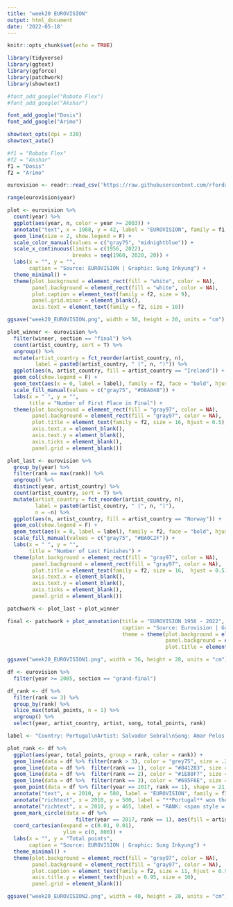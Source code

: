 ```yaml
---
title: "week20 EUROVISION"
output: html_document
date: '2022-05-18'
---
```


```r
knitr::opts_chunk$set(echo = TRUE)
```

```r
library(tidyverse)
library(ggtext)
library(ggforce)
library(patchwork)
library(showtext)

#font_add_google("Roboto Flex")
#font_add_google("Akshar")

font_add_google("Dosis")
font_add_google("Arimo")

showtext_opts(dpi = 320)
showtext_auto()

#f1 = "Roboto Flex"
#f2 = "Akshar"
f1 = "Dosis"
f2 = "Arimo"
```


```r
eurovision <- readr::read_csv('https://raw.githubusercontent.com/rfordatascience/tidytuesday/master/data/2022/2022-05-17/eurovision.csv')

range(eurovision$year)

plot <- eurovision %>% 
  count(year) %>% 
  ggplot(aes(year, n, color = year >= 2003)) +
  annotate("text", x = 1988, y = 42, label = "EUROVISION", family = f1, size = 88, fontface = "bold", color = "gray85") +
  geom_line(size = 2, show.legend = F) +
  scale_color_manual(values = c("gray75", "midnightblue")) +
  scale_x_continuous(limits = c(1956, 2022),
                     breaks = seq(1960, 2020, 20)) +
  labs(x = "", y = "",
       caption = "Source: EUROVISION | Graphic: Sung Inkyung") +
  theme_minimal() +
  theme(plot.background = element_rect(fill = "white", color = NA),
        panel.background = element_rect(fill = "white", color = NA),
        plot.caption = element_text(family = f2, size = 9),
        panel.grid.minor = element_blank(),
        axis.text = element_text(family = f2, size = 10))

ggsave("week20_EUROVISION.png", width = 50, height = 20, units = "cm")
```

```r
plot_winner <- eurovision %>% 
  filter(winner, section == "final") %>% 
  count(artist_country, sort = T) %>% 
  ungroup() %>% 
  mutate(artist_country = fct_reorder(artist_country, n),
         label = paste0(artist_country, " (", n, ")")) %>% 
  ggplot(aes(n, artist_country, fill = artist_country == "Ireland")) +
  geom_col(show.legend = F) +
  geom_text(aes(x = 0, label = label), family = f2, face = "bold", hjust = 0, nudge_x = 0.075) +
  scale_fill_manual(values = c("gray75", "#08A04B")) +
  labs(x = " ", y = "", 
       title = "Number of First Place in Final") +
  theme(plot.background = element_rect(fill = "gray97", color = NA),
        panel.background = element_rect(fill = "gray97", color = NA),
        plot.title = element_text(family = f2, size = 16, hjust = 0.5),
        axis.text.x = element_blank(),
        axis.text.y = element_blank(),
        axis.ticks = element_blank(),
        panel.grid = element_blank())

plot_last <- eurovision %>% 
  group_by(year) %>% 
  filter(rank == max(rank)) %>% 
  ungroup() %>% 
  distinct(year, artist_country) %>% 
  count(artist_country, sort = T) %>% 
  mutate(artist_country = fct_reorder(artist_country, n),
         label = paste0(artist_country, " (", n, ")"),
         n = -n) %>% 
  ggplot(aes(n, artist_country, fill = artist_country == "Norway")) +
  geom_col(show.legend = F) +
  geom_text(aes(x = 0, label = label), family = f2, face = "bold", hjust = 1, nudge_x = -0.1) +
  scale_fill_manual(values = c("gray75", "#BA0C2F")) +
  labs(x = " ", y = "", 
       title = "Number of Last Finishes") +
  theme(plot.background = element_rect(fill = "gray97", color = NA),
        panel.background = element_rect(fill = "gray97", color = NA),
        plot.title = element_text(family = f2, size = 16,  hjust = 0.5),
        axis.text.x = element_blank(),
        axis.text.y = element_blank(),
        axis.ticks = element_blank(),
        panel.grid = element_blank())

patchwork <- plot_last + plot_winner 

final <- patchwork + plot_annotation(title = "EUROVISION 1956 - 2022",
                                     caption = "Source: Eurovision | Graphic: Sung Inkyung",
                                     theme = theme(plot.background = element_rect(fill = "gray97", color = NA),
                                                   panel.background = element_rect(fill = "gray97", color = NA),
                                                   plot.title = element_text(family = f1, size = 60, face = "bold", hjust = 0.5, margin = margin(t = 10, b = 15))))

ggsave("week20_EUROVISION1.png", width = 36, height = 28, units = "cm")
```

```r
df <- eurovision %>% 
  filter(year >= 2005, section == "grand-final")

df_rank <- df %>% 
  filter(rank <= 3) %>% 
  group_by(rank) %>% 
  slice_max(total_points, n = 1) %>% 
  ungroup() %>% 
  select(year, artist_country, artist, song, total_points, rank)
```

```r
label <- "Country: Portugal\nArtist: Salvador Sobral\nSong: Amar Pelos Dois\nTotal Points: 758\n"

plot_rank <- df %>% 
  ggplot(aes(year, total_points, group = rank, color = rank)) +
  geom_line(data = df %>% filter(rank > 3), color = "grey75", size = .25, alpha = .5) +
  geom_line(data = df %>%  filter(rank == 1), color = "#841283", size = 1.2) +
  geom_line(data = df %>%  filter(rank == 2), color = "#1E88F7", size = 1) +
  geom_line(data = df %>%  filter(rank == 3), color = "#695F6E", size = 0.9) +
  geom_point(data = df %>% filter(year == 2017, rank == 1), shape = 21, color = "white", fill = "#841283", size = 5, show.legend = F) +
  annotate("text", x = 2010, y = 580, label = "EUROVISION", family = f1, size = 42, fontface = "bold", color = "#E2E8D9") +
  annotate("richtext", x = 2010, y = 500, label = "**Portugal** won the contest for the first time ever in 2017 with highest record points", family = f2, size = 5.7, label.size = NA, fill = "gray97") +
  annotate("richtext", x = 2010, y = 465, label = "RANK: <span style = 'color:#841283'>first rank</span> <span style = 'color:#1E88F7'>sencond rank</span> <span style = 'color:#695F6E'>third rank</span>", family = f2, size = 5.5, label.size = NA, fill = "gray97") +
  geom_mark_circle(data = df %>% 
                      filter(year == 2017, rank == 1), aes(fill = artist_country, label = label), label.family = f2, label.fontsize = 12, expand = unit(0.1, "mm"), show.legend = F) +
  coord_cartesian(expand = c(0.01, 0.01), 
                  ylim = c(0, 800)) +
  labs(x = "", y = "Total points", 
       caption = "Source: EUROVISION | Graphic: Sung Inkyung") +
  theme_minimal() +
  theme(plot.background = element_rect(fill = "gray97", color = NA),
        panel.background = element_rect(fill = "gray97", color = NA),
        plot.caption = element_text(family = f2, size = 11, hjust = 0.95, margin = margin(t = 20, b = 10)),
        axis.title.y = element_text(hjust = 0.95, size = 10),
        panel.grid = element_blank())

ggsave("week20_EUROVISION2.png", width = 40, height = 28, units = "cm")
```

